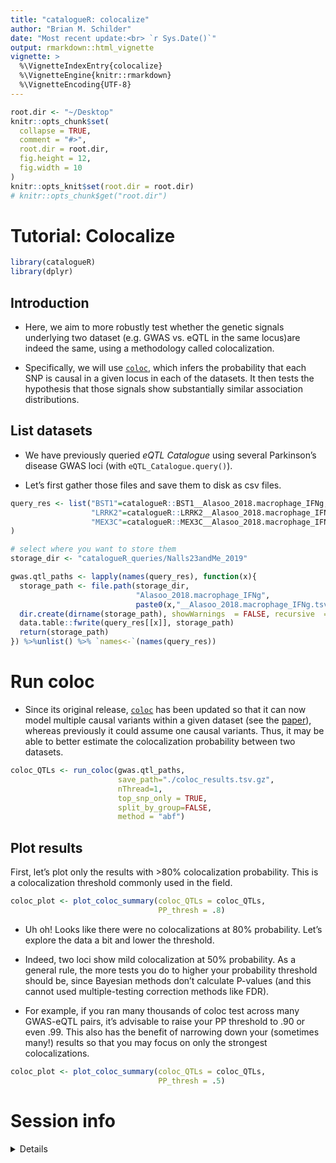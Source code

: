 ```yaml
---
title: "catalogueR: colocalize" 
author: "Brian M. Schilder"
date: "Most recent update:<br> `r Sys.Date()`"
output: rmarkdown::html_vignette
vignette: >
  %\VignetteIndexEntry{colocalize}
  %\VignetteEngine{knitr::rmarkdown}
  %\VignetteEncoding{UTF-8}
---
```


```r
root.dir <- "~/Desktop"
knitr::opts_chunk$set(
  collapse = TRUE,
  comment = "#>",
  root.dir = root.dir,
  fig.height = 12,
  fig.width = 10
)  
knitr::opts_knit$set(root.dir = root.dir)
# knitr::opts_chunk$get("root.dir")
```


# Tutorial: Colocalize


```r
library(catalogueR) 
library(dplyr)
```

## Introduction  

- Here, we aim to more robustly test whether the genetic signals underlying two dataset (e.g. GWAS vs. eQTL in the same locus)are indeed the same, using a methodology called colocalization. 

- Specifically, we will use [`coloc`](https://github.com/chr1swallace/coloc), which infers the probability that each SNP is causal in a given locus in each of the datasets. It then tests the hypothesis that those signals show substantially similar association distributions. 


## List datasets 

- We have previously queried *eQTL Catalogue* using several Parkinson's disease GWAS loci (with `eQTL_Catalogue.query()`). 

- Let's first gather those files and save them to disk as csv files.  

```r
query_res <- list("BST1"=catalogueR::BST1__Alasoo_2018.macrophage_IFNg,
                  "LRRK2"=catalogueR::LRRK2__Alasoo_2018.macrophage_IFNg,
                  "MEX3C"=catalogueR::MEX3C__Alasoo_2018.macrophage_IFNg
)

# select where you want to store them 
storage_dir <- "catalogueR_queries/Nalls23andMe_2019"

gwas.qtl_paths <- lapply(names(query_res), function(x){
  storage_path <- file.path(storage_dir,
                            "Alasoo_2018.macrophage_IFNg",
                            paste0(x,"__Alasoo_2018.macrophage_IFNg.tsv.gz"))
  dir.create(dirname(storage_path), showWarnings  = FALSE, recursive  = TRUE)
  data.table::fwrite(query_res[[x]], storage_path)
  return(storage_path)
}) %>%unlist() %>% `names<-`(names(query_res))
```


# Run coloc

- Since its original release, [`coloc`](https://github.com/chr1swallace/coloc) has been updated so that it can now model multiple causal variants within a given dataset (see the [paper](https://journals.plos.org/plosgenetics/article?id=10.1371/journal.pgen.1008720)), whereas previously it could assume one causal variants. Thus, it may be able to better estimate the colocalization probability between two datasets. 

```r
coloc_QTLs <- run_coloc(gwas.qtl_paths,
                        save_path="./coloc_results.tsv.gz",
                        nThread=1,
                        top_snp_only = TRUE,
                        split_by_group=FALSE,
                        method = "abf")
```

## Plot results 

First, let's plot only the results with >80% colocalization probability. 
This is a colocalization threshold commonly used in the field. 

```r
coloc_plot <- plot_coloc_summary(coloc_QTLs = coloc_QTLs,
                                 PP_thresh = .8)
```
- Uh oh! Looks like there were no colocalizations at 80% probability. 
Let's explore the data a bit and lower the threshold.

- Indeed, two loci show mild colocalization at 50% probability. 
As a general rule, the more tests you do to higher your probability threshold should be, since Bayesian methods don't calculate P-values (and this cannot used multiple-testing correction methods like FDR). 

- For example, if you ran many thousands of coloc test across many GWAS-eQTL pairs, it's advisable to raise your PP threshold to .90 or even .99. This also has the benefit of narrowing down your (sometimes many!) results so that you may focus on only the strongest colocalizations. 

```r
coloc_plot <- plot_coloc_summary(coloc_QTLs = coloc_QTLs,
                                 PP_thresh = .5)
```

# Session info 

<details> 

```r
utils::sessionInfo()
```

</details>

